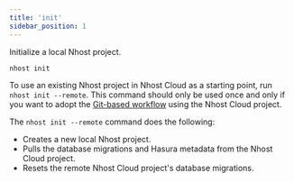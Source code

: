 ```yaml
---
title: 'init'
sidebar_position: 1
---
```


Initialize a local Nhost project.

```
nhost init
```

To use an existing Nhost project in Nhost Cloud as a starting point, run `nhost init --remote`. This command should only be used once and only if you want to adopt the [Git-based workflow](/platform/git) using the Nhost Cloud project.

The `nhost init --remote` command does the following:

- Creates a new local Nhost project.
- Pulls the database migrations and Hasura metadata from the Nhost Cloud project.
- Resets the remote Nhost Cloud project's database migrations.
